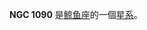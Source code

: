 {{NGCInfoBox|NGCID=NGC 1090|發現者=弗里德里希·威廉·赫歇爾|發現日期=1785年10月9日|其他編號=UGC 2247,MCG 0-8-11,ZWG 389.11|曆元=J2000.0|赤經=46分34秒
|赤緯=0°14'52"|星座=鲸鱼座|星體=星系|星等=11.8|表面亮度=13.8|藍等=12.6}}

'''NGC 1090''' 是[[鲸鱼座|鲸鱼座]]的一個[[星系|星系]]。

{{NGCReference|1090}}
{{Catalogs|NGC=1090}}
{{Galaxy-stub}}
